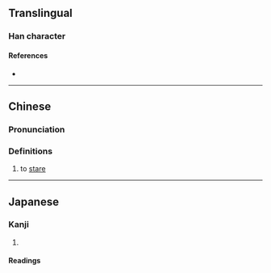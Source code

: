 {{character info/new}}
==Translingual==

===Han character===
{{Han char|rn=61|rad=心|as=05|sn=8|four=97020|canj=PPR|ids=⿰忄句}}

====References====
* {{Han ref|kx=0380.040|dkj=10435|dj=0708.050|hdz=42287.060|uh=6010|ud=24592|bh=CCAA|bd=52394}}

----

==Chinese==
{{zh-forms}}

===Pronunciation===
{{zh-pron
|m=jù,kòu
|m-s=
|dg=
|c=hau6,kau3
|c-t=
|g=
|h=pfs=
|j=
|mb=
|md=
|mn=
|mn-t=
|w=
|x=
|mc=y
|oc=y
|cat=v
}}

===Definitions===
{{zh-hanzi}}

# {{lb|zh|Cantonese}} to [[stare]]
{{zh-attn-split}}

----

==Japanese==

===Kanji===
{{ja-kanji|grade=|rs=心05}}

# {{rfdef|ja|sort=心05}}

====Readings====
{{ja-readings
|goon=く
|kanon=こう
|kun=おろか}}
